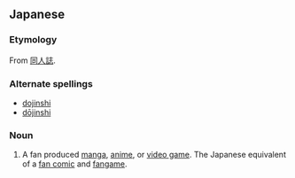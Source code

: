 ==Japanese==
===Etymology===
From {{Ja.}} [[同人誌]].

===Alternate spellings===
* [[dojinshi]]
* [[dōjinshi]]

===Noun===
{{en-noun|2=-|pl=doujinshi|pl2=doujinshis}}
#{{anime|manga|video games}} A fan produced [[manga]], [[anime]], or [[video game]].  The Japanese equivalent of a [[fan comic]] and [[fangame]].